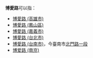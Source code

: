 '''博愛路'''可以指：
*[[博愛路_(高雄市)|博愛路 (高雄市)]]
*[[博愛路_(鳳山區)|博愛路 (鳳山區)]]
*[[博愛路_(嘉義市)|博愛路 (嘉義市)]]
*[[博愛路_(台北市)|博愛路 (台北市)]]
*[[博愛路_(台南市)|博愛路 (台南市)]]，今臺南市[[北門路_(台南市)|北門路一段]]
*[[博爱路_(南京)|博爱路 (南京)]]

{{disambig|Cat=街道名消歧义}}